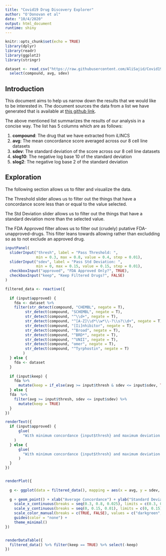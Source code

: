 ```yaml
---
title: "Covid19 Drug Discovery Explorer"
author: "O'Donovan et al"
date: "10/4/2020"
output: html_document
runtime: shiny
---
```


```r
knitr::opts_chunk$set(echo = TRUE)
library(dplyr)
library(readr)
library(ggplot2)
library(stringr)

dataset <- read_csv("https://raw.githubusercontent.com/AliSajid/Covid19/v1.6/results/sars2-summarized-dataset.csv") %>% 
  select(compound, avg, sdev)
```

## Introduction

This document aims to help us narrow down the results that we would like to be interested in. The document sources the data from a list we have generated that is available at [this github link](https://raw.githubusercontent.com/AliSajid/Covid19/master/results/sars2-summarized-dataset.csv).

The above mentioned list summarizes the results of our analysis in a concise way. The list has 5 columns which are as follows:

1. **compound**: The drug that we have extracted from iLINCS
2. **avg**: The mean concordance score averaged across our 8 cell line datasets
3. **sdev**: The standard deviation of the score across our 8 cell line datasets
4. **slog10**: The negative log base 10 of the standard deviation
5. **slog2**: The negative log base 2 of the standard deviation

## Exploration

The following section allows us to filter and visualize the data. 

The Threshold slider allows us to filter out the things that have a concordance score less than or equal to the value selected.

The Std Deviation slider allows us to filter out the things that have a standard deviation more than the selected value.

The FDA Approved filter allows us to filter out (crudely) putative FDA-unapproved-drugs. This filter leans towards allowing rather than excludding so as to not exclude an approved drug.

```r
inputPanel(
  sliderInput("thresh", label = "Pass Threshold: ",
              min = 0.3, max = 0.8, value = 0.4, step = 0.01),
  sliderInput("sdev", label = "Pass Std Deviation: ",
              min = 0, max = 0.15, value = 0.15, step = 0.01),
  checkboxInput("approved", "FDA Approved Only?", TRUE),
  checkboxInput("keep", "Keep Filtered Drugs?", FALSE)
)

filtered_data <- reactive({
  
  if (input$approved) {
    fda <- dataset %>% 
    filter(str_detect(compound, "CHEMBL", negate = T),
         str_detect(compound, "SCHEMBL", negate = T),
         str_detect(compound, "^\\d+", negate = T),
         str_detect(compound, "^[A-Z]\\d*\\w*\\-?\\s?\\d+", negate = T),
         str_detect(compound, "[Ii]nhibitor", negate = T),
         str_detect(compound, "^Broad", negate = T),
         str_detect(compound, "^BRD*", negate = T),
         str_detect(compound, "^UNII", negate = T),
         str_detect(compound, "omer", negate = T),
         str_detect(compound, "^Tyrphostin", negate = T)
        )
  } else {
    fda <- dataset
  }
  
  if (input$keep) {
    fda %>% 
      mutate(keep = if_else(avg >= input$thresh & sdev <= input$sdev, TRUE, FALSE))
  } else {
  fda  %>% 
    filter(avg >= input$thresh, sdev <= input$sdev) %>% 
      mutate(keep = TRUE)
  }
})

renderText({
  if (input$approved) {
      glue(
        "With minimum concordance {input$thresh} and maximum deviation {input$sdev}, we have {nrow(filtered_data() %>% filter(keep == TRUE))} (presumptive) FDA Approved drugs in our list."
    )
  } else {
      glue(
        "With minimum concordance {input$thresh} and maximum deviation {input$sdev}, we have {nrow(filtered_data() %>% filter(keep == TRUE))} drugs (including non-FDA-Approved) in our list."
      )
  }
})


renderPlot({
  
  g <- ggplot(data = filtered_data(), mapping = aes(x = avg, y = sdev, color = keep))
  
  g + geom_point() + xlab("Average Concordance") + ylab("Standard Deviation") +
    scale_x_continuous(breaks = seq(0.3, 0.8, 0.025), limits = c(0.3, 0.8)) +
    scale_y_continuous(breaks = seq(0, 0.15, 0.01), limits = c(0, 0.15)) +
    scale_color_manual(breaks = c(TRUE, FALSE), values = c("darkgreen", "lightgrey")) +
    guides(color = "none") +
    theme_minimal()
})


renderDataTable({
  filtered_data() %>% filter(keep == TRUE) %>% select(-keep)
})

```
